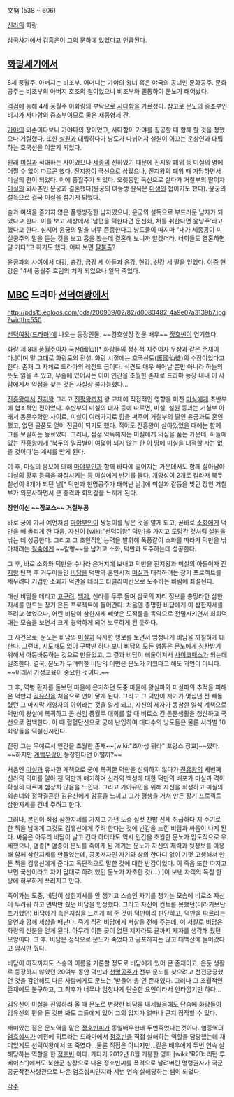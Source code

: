 文努
(538 ~ 606)

[[신라]]의 화랑. 

[[삼국사기]]에서 김흠운이 그의 문하에 있었다고 언급된다.

== [[화랑세기]]에서 ==

8세 풍월주. 아버지는 비조부. 어머니는 가야의 왕녀 혹은 야국의 공녀인 문화공주. 문화공주는 비조부의 아버지 호조의 첩이었으나 비조부와 밀통하여 문노가 태어났다. 

[[격검]]에 능해 4세 풍월주 이화랑의 부탁으로 [[사다함]]을 가르쳤다. 참고로 문노의 증조부인 비지가 사다함의 증조부이므로 둘은 재종형제 간. 

[[가야]]의 외손이다보니 가야파의 장이었고, 사다함이 가야를 침공할 때 함께 할 것을 청했으나 거절했다. 또한 [[설원]]과 대립하다가 낭도가 나뉘어져 설원이 이끄는 운상인과 대립하는 호국선을 이끌게 되었다.

원래 [[미실]]과 적대하는 사이였으나 [[세종]]의 신하였기 때문에 진지왕 폐위 등 미실의 명에 어쩔 수 없이 따르곤 했다. [[진지왕]]이 국선으로 삼았으나, 진지왕의 폐위 때 가담하면서 미실의 편이 되었다. 이에 풍월주가 되었다. 오랫동안 독신으로 살다가 거칠부의 딸이자 [[미실]]의 외사촌인 윤궁과 결혼했다(윤궁의 여동생 윤옥은 [[미생]]의 첩이기도 했다). 윤궁의 설득으로 결국 미실을 섬기게 되었다. 

술과 여색을 즐기지 않은 품행방정한 남자였으나, 윤궁의 설득으로 부드러운 남자가 되었다고 한다. 이를 보고 세상에서 '남편을 택한다면 문선화, 처를 취한다면 윤낭주'라고 했다고 한다. 심지어 윤궁의 말을 너무 존중한다고 낭도들이 따지마 "내가 세종공이 미실궁주의 말을 듣는 것을 보고 흉을 봤는데 결혼해 보니까 알겠더라. 너희들도 결혼하면 알 거다"고 하기도 했다. 어찌 보면 [[팔불출]]?

윤궁과의 사이에서 대강, 충강, 금강 세 아들과 윤강, 현강, 신강 세 딸을 얻었다. 이중 현강은 14세 풍월주 호림의 처가 되었으나 일찍 죽었다.

== [[MBC]] 드라마 [[선덕여왕]]에서 ==

http://pds15.egloos.com/pds/200909/02/82/d0083482_4a9e07a3139b7.jpg?width=550

[[선덕여왕(드라마)]]에 나오는 등장인물. ~~경호실장 전문 배우~~ [[정호빈]]이 연기했다.

화랑 제 8대 [[풍월주]]이자 국선(國仙)[* 화랑들의 정신적 지주이자 우상과 같은 존재이다.]이며 말 그대로 화랑도의 전설. 화랑 시절에는 호국선도(護國仙徒)의 수장이었다고 한다. 존재 그 자체로 드라마의 레전드 급이다. 식견도 매우 빼어날 뿐만 아니라 하늘의 뜻도 읽을 수 있고, 무술에 있어서는 이미 인간을 초월한 존재로 드라마 등장 내내 이 사람에게서 약점을 찾는 것은 사실상 불가능했다... 

[[진흥왕]]에서 [[진지왕]] 그리고 [[진평왕]]까지 왕 교체에 직접적인 영향을 미친 [[미실]]에게 초반부에 협조적인 편이었다. 후반부의 미실의 대사 등에 따르면, 미실, 설원 등과는 거칠부 아래서 동문수학한 사이로, 미실이 여러가지로 힘을 써주어 거칠부의 딸인 윤궁과도 혼인했고, 없던 골품도 얻어 진골이 되기도 했다. 적어도 진흥왕이 살아있었을 때에는 함께 그를 보필하는 동료였다. 그러나, 점점 악독해지는 미실에게 의심을 품는 가운데, 하늘에 있는 진흥왕에게 '북두의 일곱별이 여덟이 되지 않는 한 이 땅에 미실을 대적할 자는 없을 것이다'는 계시를 받게 된다.

이 후, 미실의 음모에 의해 [[마야부인]]과 함께 바다에 떨어지는 가운데서도 함께 살아남아 미실의 황후 등극을 좌절시키는 등 미실에게 반기를 들다, 개양성이 2개로 갈라져 북두칠성이 8개가 되던 날[* 덕만과 천명공주가 태어난 날.]에 미실과 갈등을 빚던 장인 거칠부가 의문사하면서 큰 충격과 회의감을 느끼게 된다.

{{{#!html
<img src="http://cfile4.uf.tistory.com/original/1345490F4AA6EEAC53A9CA" "width=520"> 
}}}

'''장인이신 ~~장포스~~ 거칠부공'''

바로 궁에 가서 예언처럼 [[마야부인]]이 쌍둥이를 낳은 것을 알게 되고, 곧바로 [[소화]]에게 덕만을 빼 돌리게 한 다음, 자신이 [wiki:"선덕여왕" 덕만]을 가지고 도망간 것처럼 [[설원]]을 낚는 데 성공한다. 그리고 그 초인적인 능력을 발휘해 폭풍같이 소화를 따라가 덕만을 낚아채려는 [[칠숙]]에게 ~~칼빵~~을 남기고 소화, 덕만과 도주하는데 성공한다.

그 후, 바로 소화와 덕만을 수나라 은거지에 보내고 덕만을 진지왕과 미실의 아들이자 [[진지왕]] 탄핵 후 거두어들인 [[비담]]을 덕만과 혼인시켜 [[미실]]과 대적하려는 장기 프로젝트를 세우려다 기겁한 소화가 덕만을 데리고 타클라마칸으로 도주하는 바람에 좌절된다.

대신 비담을 데리고 [[고구려]], [[백제]], 신라를 두루 돌며 삼국의 지리 정보를 총망라한 삼한지세를 만드는 장기 은둔 프로젝트에 들어간다. 처음엔 총명한 비담에게 이 삼한지세를 주려고 했었으나, 어린 비담이 삼한지세 빼앗은 도적들을 독약으로 전멸시키면서 희희덕대는 모습을 보면서 크게 경악하게 되어 보류하게 된 듯하다. 

그 사건으로, 문노는 비담의 [[미실]]과 유사한 행보를 보면서 엄청나게 비담을 까칠하게 대한다. 그런데, 시도때도 없이 구박만 하다 보니 비담의 모든 행동은 문노에게 칭찬받기 위해서 아둥바둥하는 것으로 만들었고, 그 결과 비담이 삐둘어져서 [[사이코패스]]가 되는데 일조한다. 결국, 문노가 두려워한 비담의 이면은 문노가 키웠다고 해도 과언이 아니다. ~~이래서 가정교육이 중요한 것이다.~~

그 후, 역병 환자를 돌보던 마을에 은거하던 도중 마을에 왕실파와 미실파의 추적을 피해 온 덕만과 [[김유신]]을 처음으로 연이 닿게 된다. 그리고 그 덕만이 자기가 몇십년 전 빼돌렸던 그 마지막 개양자의 아이라는 것을 알게 되고, 자신의 제자가 동참한 일식 계책으로 덕만이 왕실에 복귀하고 곧 신임 풍월주 대회를 할 때 비로소 긴 은둔생활을 청산하고 국선으로 컴백한다. 이 때 혈혈단신으로 궁에 난입하여 대다수의 낭도들은 물론 서라벌 10화랑들을 떡실신시킨다. 

{{{#!html
<img src="http://cfile8.uf.tistory.com/original/126AB1134AA5859840AE66" "width=520"> 
}}}

진정 그는 무예로서 인간을 초월한 존재~~[wiki:"조아생 뮈라" 프랑스 장교]~~였다. ~~하지만 [[계백]]무쌍이 등장한다면 어떨까?~~

처음엔 [[미실]]과 유사한 계책으로 궁에 복귀한 덕만을 신뢰하지 않다가 [[진흥왕]]의 세번째 신라의 의미를 알아 챈 덕만과 얘기하며 신라와 백성에 대한 덕만의 배포가 미실과 격이 확실히 다르며 범상치 않음을 느낀다. 그리고 가야유민을 위해 자신을 희생하고 미실의 외손녀와 정략결혼한 김유신에게 감흥을 느끼고 그가 평생을 거쳐 만든 장기 프로젝트 삼한지세를 건네 주려고 한다.

그러나, 본인이 직접 삼한지세를 가지고 가던 도중 실컷 찬밥 신세 취급하다 지 주기로 한 책을 남에게 그것도 김유신에게 주려 한다는 것에 반감을 느낀 비담과 싸움이 나게 된다. 싸움은 아무리 비담이 날고 긴다 하더라도 역시 인간을 초월한 문노가 압도적으로 우세했으나, 염종[* 염종이 문노를 죽이게 된 계기는 문노가 자신의 재력과 뒷정보를 이용해 함께 삼한지세를 만들었는데, 공동저자인 자기와 상의 한마디 없이 기껏 고생해서 만든 책을 김유신에게 준다고 독단적으로 말한 것에 대한 반감이었다. 이 죽음 또한 따지고 보면 국선이라고 자기 맘대로 하려 했던 문노가 자초한 것(…).]이 보낸 자객의 독침 한 방에 허무하게 쓰러지고 만다.

죽어가는 도중, 비담이 삼한지세를 안 챙기고 스승인 자기를 챙기는 모습에 비로소 자신이 두려워 하고 면박만 줬던 비담을 인정했다. 그리고 자신이 컨트롤 못했던(이라기보단 포기했던) 비담에게 측은지심을 느끼게 해 준 것이 덕만이라 판단하고, 덕만을 따르라는 유언과 함께 세상을 떠난다. 죽기 직전 비담에게 서찰을 전해 주는데, 이 서찰로 비담은 화랑의 신분을 얻게 된다. 아무리 이쁜 곳이 없던 제자라도 끝까지 제자를 생각해 줬던 모양이다. 그 후, 비담은 정식으로 문노가 죽었다고 공포하지는 않고 태백산에 들어갔다고 암시만 줬다.

비담이 아직까지도 스승의 이름을 거론할 정도로 비담에게 있어 큰 존재이고, 은둔 생활로 등장하지 않았던 20여부 동안 덕만과 [[천명공주]]가 전부 문노를 찾으려고 전전긍긍했던 것을 감안해도 다른 사람에게도 문노는 '받들어 총'인 존재였다. 그러나 그 초월적인 존재에도 불구하고, 그 최후가 너무나 엄청나게 단순한 요인이라서 안타깝기만 하다...

김유신이 미실을 진압하러 올 때 문노로 변장한 비담을 내세웠음에도 단숨에 화랑들이 김유신의 편을 든 것만 봐도 그들에게 있어 그의 입지가 얼마나 큰지 짐작할 수 있다.

재미있는 점은 문노역을 맡은 [[정호빈]]씨가 동일배우한테 두번죽었다는것이다. 염종역의 [[엄효섭]]씨가 예전에 히트라는 드라마에서 [[정호빈]]을 직접 살해하는 역할을 담당했는데 재미있게도 선덕여왕에서 또 죽였다...물론 직접은 아니지만...같은 배우에게 두번 연속 살해당하는 역할을 한 [[정호빈]] 이다. 게다가 2012년 8월 개봉한 영화 [wiki:"R2B: 리턴 투 베이스"]에서도 북한군 상장으로 나온 정호빈씨를 폭격으로 날려버린 명령권자가 국군 공군작전사령관으로 나온 엄효섭씨인지라 세번 연속 살해당하는 셈이 되었다.

[[각주]]
